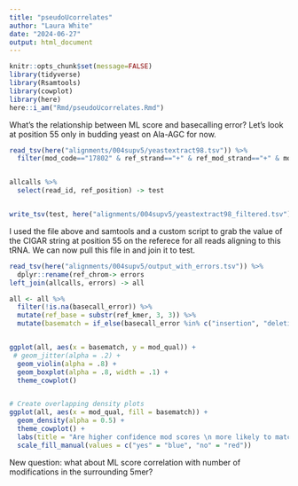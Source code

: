 ```yaml
---
title: "pseudoUcorrelates"
author: "Laura White"
date: "2024-06-27"
output: html_document
---
```


```r
knitr::opts_chunk$set(message=FALSE)
library(tidyverse)
library(Rsamtools)
library(cowplot)
library(here)
here::i_am("Rmd/pseudoUcorrelates.Rmd")
```
What's the relationship between ML score and basecalling error? Let's look at position 55 only in budding yeast on Ala-AGC for now.
```r
read_tsv(here("alignments/004supv5/yeastextract98.tsv")) %>%
  filter(mod_code=="17802" & ref_strand=="+" & ref_mod_strand=="+" & mod_strand=="+") -> allcalls


allcalls %>%
  select(read_id, ref_position) -> test


write_tsv(test, here("alignments/004supv5/yeastextract98_filtered.tsv"))
```
I used the file above and samtools and a custom script to grab the value of the CIGAR string at position 55 on the referece for all reads aligning to this tRNA. We can now pull this file in and join it to test.

```r
read_tsv(here("alignments/004supv5/output_with_errors.tsv")) %>%
  dplyr::rename(ref_chrom-> errors
left_join(allcalls, errors) -> all

all <- all %>%
  filter(!is.na(basecall_error)) %>%
  mutate(ref_base = substr(ref_kmer, 3, 3)) %>%
  mutate(basematch = if_else(basecall_error %in% c("insertion", "deletion"), "no", if_else(ref_base == canonical_base, "yes", "no")))


ggplot(all, aes(x = basematch, y = mod_qual)) +
 # geom_jitter(alpha = .2) +
  geom_violin(alpha = .8) +
  geom_boxplot(alpha = .8, width = .1) +
  theme_cowplot()


# Create overlapping density plots
ggplot(all, aes(x = mod_qual, fill = basematch)) +
  geom_density(alpha = 0.5) +
  theme_cowplot() +
  labs(title = "Are higher confidence mod scores \n more likely to match the reference nt?", x = "mod_qual", y = "Density") +
  scale_fill_manual(values = c("yes" = "blue", "no" = "red"))
```
New question: what about ML score correlation with number of modifications in the surrounding 5mer?
